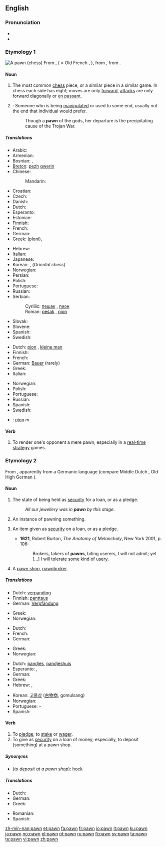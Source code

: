 ==English==
{{wikipedia|mul=Pawn (chess)}}

===Pronunciation===
* {{IPA|/pɔːn/}}
* {{rhymes|ɔːn}}

===Etymology 1===
[[Image:Chess pawn 0968.jpg|thumb|A pawn (chess)]]
From {{etyl|xno}} {{term|paun}}, {{term|poun||pawn, pedestrian}} ( = Old French {{term|poon}}, {{term|paon}}), from {{etyl|LL.}} {{term|pedo|pedo(n-)|footsoldier}}, from {{etyl|la}} {{term|pes|pēs, ped-|foot}}.

====Noun====
{{en-noun}}

# {{chess}} The most common [[chess]] piece, or a similar piece in a similar game.  In chess each side has eight; moves are only [[forward]], [[attack]]s are only forward diagonally or [[en passant]].
# {{colloquial}}: Someone who is being [[manipulate]]d or used to some end, usually not the end that individual would prefer.
#: Though a '''pawn''' of the gods, her departure is the precipitating cause of the Trojan War.

=====Translations=====
{{trans-top|chess piece}}
* Arabic: {{t-|ar|جندي|tr=júndiy}}
* Armenian: {{t-|hy|զինվոր|tr=zinvor}}
* Bosnian: {{t-|bs|pješak|m}}, {{t-|bs|pion|m}}
* [[Breton]]: [[pezh]] [[gwerin]] {{m}}
* Chinese:
*: Mandarin: {{t-|cmn|兵|tr=bīng|sc=Hani}}
* Croatian: {{t-|hr|pješak|m}}
* Czech: {{t-|cs|pěšec|m}}
* Danish: {{t-|da|bonde|c}}
* Dutch: {{t+|nl|pion|m}}
* Esperanto: {{t-|eo|peono|xs=Esperanto}}
* Estonian: {{t-|et|ettur}}
* Finnish: {{t+|fi|sotilas}}
* French: {{t+|fr|pion|m}}
* German: {{t+|de|Bauer|m}}
* Greek: {{t+|el|πιόνι|n}} (píoni),  {{t+|el|στρατιώτης|m}}
{{trans-mid}}
* Hebrew: {{t+|he|חייל|m|tr=chayal}}
* Italian: {{t+|it|pedone|m}}
* Japanese: {{t-|ja|ポーン|tr=pōn}}
* Korean: {{t-|ko|폰|tr=pon}},  {{t-|ko|졸|tr=jol}} (''Oriental chess'')
* Norwegian: {{t+|no|bonde|m}}
* Persian: {{t+|fa|سرباز|tr=sarbâz|xs=Persian}}
* Polish: {{t+|pl|pionek|m}}
* Portuguese: {{t+|pt|peão|m}}
* Russian: {{t+|ru|пешка|f|tr=péška}}
* Serbian:
*: Cyrillic: [[пешак]] {{m}}, [[пион]] {{m}}
*: Roman: [[pešak]] {{m}}, [[pion]] {{m}}
* Slovak: {{t-|sk|pešiak|m}}
* Slovene: {{t+|sl|kmet|m}}
* Spanish: {{t+|es|peón|m}}
* Swedish: {{t+|sv|bonde|c}}
{{trans-bottom}}

{{trans-top|someone who is being manipulated}}
* Dutch: [[pion]] {{m}}, [[kleine man]] {{m}}
* Finnish: {{t-|fi|pelinappula}}
* French: {{t+|fr|pion|m}}
* German: [[Bauer]] {{m}} (rarely)
* Greek: {{t+|el|πιόνι|n}}
* Italian: {{t+|it|pedina|f}}
{{trans-mid}}
* Norwegian: {{t-|no|brikke|m}}
* Polish: {{t+|pl|pionek|m}}
* Portuguese: {{t+|pt|peão|m}}
* Russian: {{t+|ru|пешка|f|tr=péška}}
* Spanish: {{t+|es|peón|m}}
* Swedish: {{t+|sv|bonde|c}}
{{trans-bottom}}

{{checktrans-top}}
* {{ttbc|Romanian}}: [[pion]] ''m''
{{trans-bottom}}

====Verb====
{{en-verb}}

# {{video games}} To render one's opponent a mere pawn, especially in a [[real-time strategy]] games.

===Etymology 2===
From {{etyl|frm}} {{term|pan||pledge, security}}, apparently from a Germanic language (compare Middle Dutch {{term|pant|lang=dum}}, Old High German {{term|pfant}}).

====Noun====
{{en-noun}}

# The state of being held as [[security]] for a loan, or as a pledge.
#: ''All our jewellery was in '''pawn''' by this stage.''
# An instance of pawning something.
# {{context|now|_|rare}} An item given as [[security]] on a loan, or as a pledge.
#* '''1621''', Robert Burton, ''The Anatomy of Melancholy'', New York 2001, p. 106:
#*: Brokers, takers of '''pawns''', biting userers, I will not admit; yet [...] I will tolerate some kind of usery.
# {{rare}} A [[pawn shop]], [[pawnbroker]].

=====Translations=====
{{trans-top|instance of pawning something}}
* Dutch: [[verpanding]] {{f}}
* Finnish: [[panttaus]]
* German: [[Verpfändung]] {{f}}
{{trans-mid}}
* Greek: {{t+|el|ενεχυρίαση|f}}
* Norwegian: {{t-|no|pantsette}}
{{trans-bottom}}

{{trans-top|item sold to a pawn shop}}
* Dutch: {{t+|nl|pand|n}}
* French: {{t+|fr|occasion|f}}
* German: {{t+|de|Pfand|n}}
{{trans-mid}}
* Greek: {{t+|el|ενέχυρο|n}}
* Norwegian: {{t+|no|pant|n}}
{{trans-bottom}}

{{trans-top|(rare) type of shop}}
* Dutch: [[pandjes]], [[pandjeshuis]] {{n}}
* Esperanto: {{t-|eo|garantipruntejo|xs=Esperanto}}, {{t-|eo|lombardejo|xs=Esperanto}}
* German: {{t+|de|Pfandleiher|m}}
* Greek: {{t+|el|ενεχυροδανειστήριο|n}}
* Hebrew: {{t-|he|חנות משכונות|f}}, {{t-|he|בית עבוט|m}}
{{trans-mid}}
* Korean: [[고물상]] ([[古]][[物]][[商]], gomulsang)
* Norwegian: {{t-|no|pantelåner|m}}
* Portuguese: {{t-|pt|topa}}-{{t+|pt|tudo}}
* Spanish: {{t-|es|casa de empeños|m}}
{{trans-bottom}}

====Verb====
{{en-verb}}

# To [[pledge]]; to [[stake]] or [[wager]].
# To give as [[security]] on a loan of money; especially, to deposit (something) at a pawn shop.

=====Synonyms=====
* (''to deposit at a pawn shop''): [[hock]]

=====Translations=====
{{trans-top|give as security for loan}}
* Dutch: {{t+|nl|verpanden}}
* German: {{t-|de|verpfänden}}
* Greek: {{t+|el|ενεχυριάζω}}
{{trans-mid}}
* Romanian: {{t-|ro|a amaneta}}
* Spanish: {{t-|es|empeñar}}
{{trans-bottom}}

[[zh-min-nan:pawn]]
[[et:pawn]]
[[fa:pawn]]
[[fr:pawn]]
[[io:pawn]]
[[it:pawn]]
[[ku:pawn]]
[[ja:pawn]]
[[no:pawn]]
[[pl:pawn]]
[[pt:pawn]]
[[ru:pawn]]
[[fi:pawn]]
[[sv:pawn]]
[[ta:pawn]]
[[te:pawn]]
[[vi:pawn]]
[[zh:pawn]]